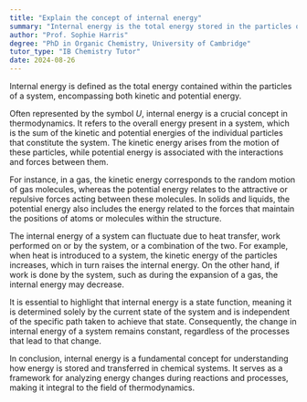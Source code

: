 ```yaml
---
title: "Explain the concept of internal energy"
summary: "Internal energy is the total energy stored in the particles of a system, including kinetic and potential energy."
author: "Prof. Sophie Harris"
degree: "PhD in Organic Chemistry, University of Cambridge"
tutor_type: "IB Chemistry Tutor"
date: 2024-08-26
---
```


Internal energy is defined as the total energy contained within the particles of a system, encompassing both kinetic and potential energy.

Often represented by the symbol $U$, internal energy is a crucial concept in thermodynamics. It refers to the overall energy present in a system, which is the sum of the kinetic and potential energies of the individual particles that constitute the system. The kinetic energy arises from the motion of these particles, while potential energy is associated with the interactions and forces between them.

For instance, in a gas, the kinetic energy corresponds to the random motion of gas molecules, whereas the potential energy relates to the attractive or repulsive forces acting between these molecules. In solids and liquids, the potential energy also includes the energy related to the forces that maintain the positions of atoms or molecules within the structure.

The internal energy of a system can fluctuate due to heat transfer, work performed on or by the system, or a combination of the two. For example, when heat is introduced to a system, the kinetic energy of the particles increases, which in turn raises the internal energy. On the other hand, if work is done by the system, such as during the expansion of a gas, the internal energy may decrease.

It is essential to highlight that internal energy is a state function, meaning it is determined solely by the current state of the system and is independent of the specific path taken to achieve that state. Consequently, the change in internal energy of a system remains constant, regardless of the processes that lead to that change.

In conclusion, internal energy is a fundamental concept for understanding how energy is stored and transferred in chemical systems. It serves as a framework for analyzing energy changes during reactions and processes, making it integral to the field of thermodynamics.
    